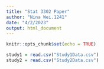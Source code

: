 ---
title: "Stat 3302 Paper"
author: "Nina Wei.1241"
date: "4/2/2023"
output: html_document
---

```{r setup, include=FALSE}
knitr::opts_chunk$set(echo = TRUE)
```

```{r}
study1 = read.csv("Study1Data.csv")
study2 = read.csv("Study2Data.csv")
```

